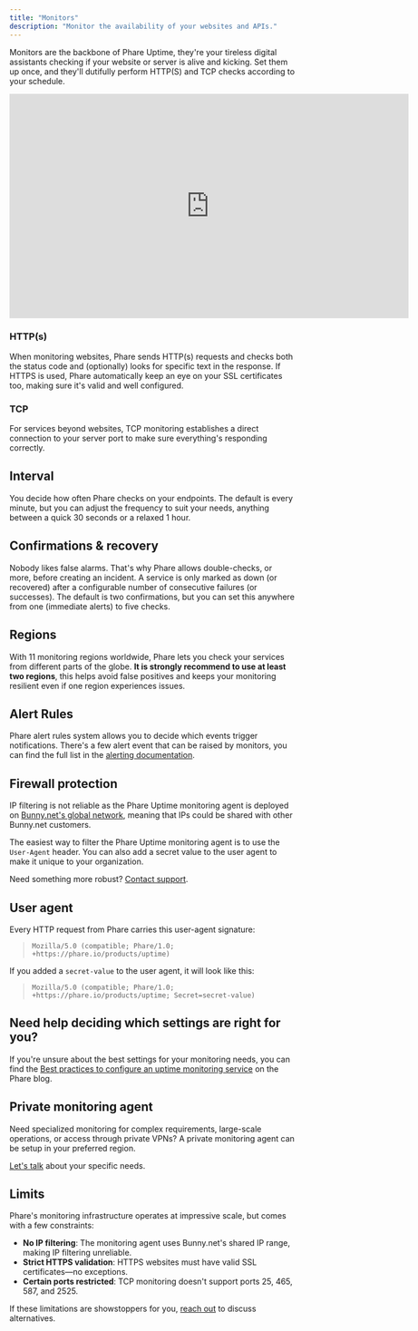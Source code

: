 ```yaml
---
title: "Monitors"
description: "Monitor the availability of your websites and APIs."
---
```


Monitors are the backbone of Phare Uptime, they're your tireless digital assistants checking if your website or server is alive and kicking. Set them up once, and they'll dutifully perform HTTP(S) and TCP checks according to your schedule.

<Frame>
    <iframe
        width="704"
        height="396"
        frameborder="0"
        title="Create a new monitor"
        src="https://iframe.mediadelivery.net/embed/238508/2f903d7c-82ae-490b-a37c-9e6e7bcf446b?autoplay=false&loop=true&muted=true&preload=true&responsive=true"
        loading="lazy"
        allow="accelerometer;gyroscope;autoplay;encrypted-media;picture-in-picture;fullscreen"
        allowfullscreen
    ></iframe>
</Frame>

### HTTP(s)

When monitoring websites, Phare sends HTTP(s) requests and checks both the status code and (optionally) looks for specific text in the response. If HTTPS is used, Phare automatically keep an eye on your SSL certificates too, making sure it's valid and well configured.

### TCP

For services beyond websites, TCP monitoring establishes a direct connection to your server port to make sure everything's responding correctly.

## Interval

You decide how often Phare checks on your endpoints. The default is every minute, but you can adjust the frequency to suit your needs, anything between a quick 30 seconds or a relaxed 1 hour.

## Confirmations & recovery

Nobody likes false alarms. That's why Phare allows double-checks, or more, before creating an incident. A service is only marked as down (or recovered) after a configurable number of consecutive failures (or successes). The default is two confirmations, but you can set this anywhere from one (immediate alerts) to five checks.

## Regions

With 11 monitoring regions worldwide, Phare lets you check your services from different parts of the globe. **It is strongly recommend to use at least two regions**, this helps avoid false positives and keeps your monitoring resilient even if one region experiences issues.

## Alert Rules

Phare alert rules system allows you to decide which events trigger notifications. There's a few alert event that can be raised by monitors, you can find the full list in the [alerting documentation](/uptime/alerting).

## Firewall protection

IP filtering is not reliable as the Phare Uptime monitoring agent is deployed on [Bunny.net's global network](https://bunnycdn.com/api/system/edgeserverlist), meaning that IPs could be shared with other Bunny.net customers.

The easiest way to filter the Phare Uptime monitoring agent is to use the `User-Agent` header. You can also add a secret value to the user agent to make it unique to your organization.

Need something more robust? [Contact support](https://phare.io/contact).

## User agent

Every HTTP request from Phare carries this user-agent signature:

> `Mozilla/5.0 (compatible; Phare/1.0; +https://phare.io/products/uptime)`

If you added a `secret-value` to the user agent, it will look like this:

> `Mozilla/5.0 (compatible; Phare/1.0; +https://phare.io/products/uptime; Secret=secret-value)`

## Need help deciding which settings are right for you?

If you're unsure about the best settings for your monitoring needs, you can find the [Best practices to configure an uptime monitoring service](https://phare.io/blog/best-practices-to-configure-an-uptime-monitoring-service/) on the Phare blog.

## Private monitoring agent

Need specialized monitoring for complex requirements, large-scale operations, or access through private VPNs? A private monitoring agent can be setup in your preferred region.

[Let's talk](https://phare.io/contact) about your specific needs.

## Limits

Phare's monitoring infrastructure operates at impressive scale, but comes with a few constraints:

- **No IP filtering**: The monitoring agent uses Bunny.net's shared IP range, making IP filtering unreliable.
- **Strict HTTPS validation**: HTTPS websites must have valid SSL certificates—no exceptions.
- **Certain ports restricted**: TCP monitoring doesn't support ports 25, 465, 587, and 2525.

If these limitations are showstoppers for you, [reach out](https://phare.io/contact) to discuss alternatives.
